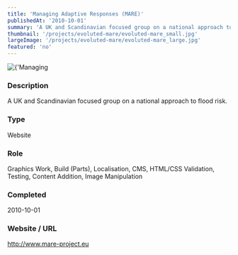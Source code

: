 ```yaml
---
title: 'Managing Adaptive Responses (MARE)'
publishedAt: '2010-10-01'
summary: 'A UK and Scandinavian focused group on a national approach to flood risk.'
thumbnail: '/projects/evoluted-mare/evoluted-mare_small.jpg'
largeImage: '/projects/evoluted-mare/evoluted-mare_large.jpg'
featured: 'no'
---
```


<div className="relative w-full h-[400px] sm:h-[600px] md:h-[760px] lg:h-[920px]">
  <Image
    alt={'Managing Adaptive Responses (MARE)'}
    src={'/projects/evoluted-mare/evoluted-mare.jpg'}
    sizes="(max-width: 640px) 100%, 100%"
    fill={true}
    priority
    style={{
      objectFit: 'contain'
    }}
  />
</div>

### Description

A UK and Scandinavian focused group on a national approach to flood risk.


### Type

Website

### Role

Graphics Work, Build (Parts), Localisation, CMS, HTML/CSS Validation, Testing, Content Addition, Image Manipulation

### Completed
2010-10-01

### Website / URL
http://www.mare-project.eu


